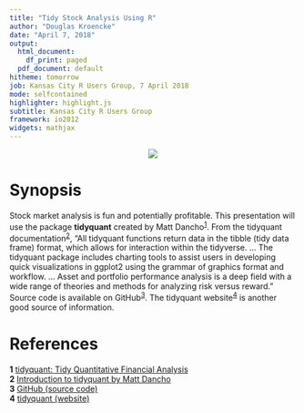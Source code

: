 ```yaml
---
title: "Tidy Stock Analysis Using R"
author: "Douglas Kroencke"
date: "April 7, 2018"
output:
  html_document:
    df_print: paged
  pdf_document: default
hitheme: tomorrow
job: Kansas City R Users Group, 7 April 2018
mode: selfcontained
highlighter: highlight.js
subtitle: Kansas City R Users Group
framework: io2012
widgets: mathjax
---
```

<center>
![](tidyquant.png)
</center>
# Synopsis
Stock market analysis is fun and potentially profitable. This presentation will use the package __tidyquant__ created by Matt Dancho^[1](https://cran.r-project.org/package=tidyquant)^. From the tidyquant documentation^[2](https://cran.r-project.org/web/packages/tidyquant/vignettes/TQ00-introduction-to-tidyquant.html)^, "All tidyquant functions return data in the tibble (tidy data frame) format, which allows for interaction within the tidyverse. ... The tidyquant package includes charting tools to assist users in developing quick visualizations in ggplot2 using the grammar of graphics format and workflow. ... Asset and portfolio performance analysis is a deep field with a wide range of theories and methods for analyzing risk versus reward." Source code is available on GitHub^[3](https://github.com/business-science/tidyquant)^. The tidyquant website^[4](https://business-science.github.io/tidyquant/)^ is another good source of information.  

# References
__1__ [tidyquant: Tidy Quantitative Financial Analysis](https://cran.r-project.org/package=tidyquant)  
__2__ [Introduction to tidyquant by Matt Dancho](https://cran.r-project.org/web/packages/tidyquant/vignettes/TQ00-introduction-to-tidyquant.html)  
__3__ [GitHub (source code)](https://github.com/business-science/tidyquant)  
__4__ [tidyquant (website)](https://business-science.github.io/tidyquant/)  
